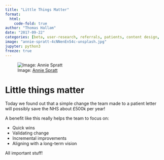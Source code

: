 ```yaml
---
title: "Little Things Matter"
format:
  html:
    code-fold: true
author: "Thomas Hallam"
date: "2017-09-22"
categories: [beta, user-research, referrals, patients, content design, interaction design ]
image: "annie-spratt-4cNNenEn54c-unsplash.jpg"
jupyter: python3
freeze: true
---
```


![Image: [Annie Spratt](https://unsplash.com/photos/4cNNenEn54c){.external target="_blank"}](annie-spratt-4cNNenEn54c-unsplash.jpg)


# Little things matter

Today we found out that a simple change the team made to a patient letter will possibly save the NHS about £500k per year!

A benefit like this really helps the team to focus on:

* Quick wins
* Validating change
* Incremental improvements
* Aligning with a long-term vision


All important stuff!